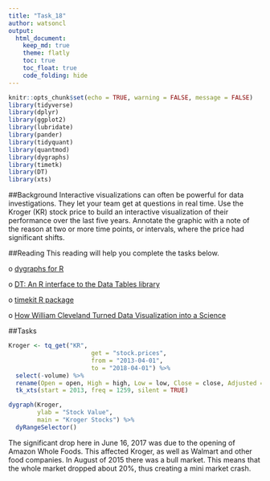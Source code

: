 ```yaml
---
title: "Task_18"
author: watsoncl 
output: 
  html_document:
    keep_md: true
    theme: flatly
    toc: true
    toc_float: true
    code_folding: hide
---
```


```r
knitr::opts_chunk$set(echo = TRUE, warning = FALSE, message = FALSE)
library(tidyverse)
library(dplyr)
library(ggplot2)
library(lubridate)
library(pander)
library(tidyquant)
library(quantmod)
library(dygraphs)
library(timetk)
library(DT)
library(xts)
```

##Background
Interactive visualizations can often be powerful for data investigations. They let your team get at questions in real time. Use the Kroger (KR) stock price to build an interactive visualization of their performance over the last five years. Annotate the graphic with a note of the reason at two or more time points, or intervals, where the price had significant shifts.

##Reading
This reading will help you complete the tasks below.

o [dygraphs for R](http://rstudio.github.io/dygraphs/index.html)

o [DT: An R interface to the Data Tables library](https://rstudio.github.io/DT/)

o [timekit R package](https://github.com/business-science/timetk)

o [How William Cleveland Turned Data Visualization into a Science](https://priceonomics.com/how-william-cleveland-turned-data-visualization/)

##Tasks
```r
Kroger <- tq_get("KR",
                       get = "stock.prices",
                       from = "2013-04-01",
                       to = "2018-04-01") %>%
  select(-volume) %>%
  rename(Open = open, High = high, Low = low, Close = close, Adjusted = adjusted) %>%
  tk_xts(start = 2013, freq = 1259, silent = TRUE)

```

```r
dygraph(Kroger,
        ylab = "Stock Value",
        main = "Kroger Stocks") %>% 
  dyRangeSelector() 
```

The significant drop here in June 16, 2017 was due to the opening of Amazon Whole Foods. This affected Kroger, as well as Walmart and other food companies. 
In August of 2015 there was a bull market. This means that the whole market dropped about 20%, thus creating a mini market crash. 




























